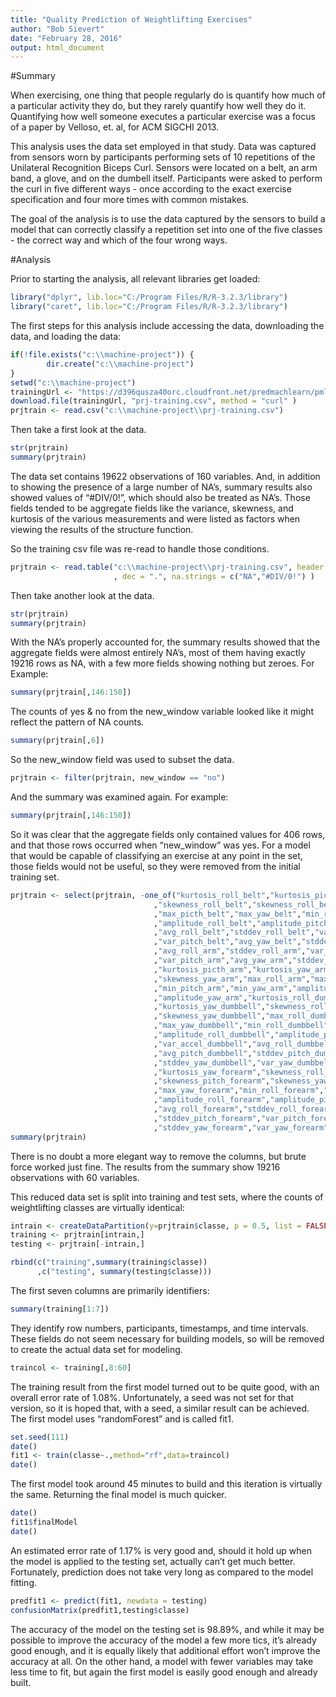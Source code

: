 ---
title: "Quality Prediction of Weightlifting Exercises"
author: "Bob Sievert"
date: "February 28, 2016"
output: html_document
---

#Summary 

When exercising, one thing that people regularly do is quantify how much of a particular activity they do, but
they rarely quantify how well they do it. Quantifying how well someone executes a particular exercise was a
focus of a paper by Velloso, et. al, for ACM SIGCHI 2013.

This analysis uses the data set employed in that study.  Data was captured from sensors worn by participants
performing sets of 10 repetitions of the Unilateral Recognition Biceps Curl.  Sensors were located on a belt,
an arm band, a glove, and on the dumbell itself.  Participants were asked to perform the curl in five different
ways - once according to the exact exercise specification and four more times with common mistakes.

The goal of the analysis is to use the data captured by the sensors to build a model that can correctly
classify a repetition set into one of the five classes - the correct way and which of the four wrong ways.
        
#Analysis

Prior to starting the analysis, all relevant libraries get loaded:
```{r, results="hide"}
library("dplyr", lib.loc="C:/Program Files/R/R-3.2.3/library")
library("caret", lib.loc="C:/Program Files/R/R-3.2.3/library")
```


The first steps for this analysis include accessing the data, downloading the data, and loading the data:
```{r, results="hide"}
if(!file.exists("c:\\machine-project")) {
        dir.create("c:\\machine-project")
}
setwd("c:\\machine-project")
trainingUrl <- "https://d396qusza40orc.cloudfront.net/predmachlearn/pml-training.csv"
download.file(trainingUrl, "prj-training.csv", method = "curl" )
prjtrain <- read.csv("c:\\machine-project\\prj-training.csv")
```

Then take a first look at the data.
```{r, results="hide"}
str(prjtrain)
summary(prjtrain)
```
The data set contains 19622 observations of 160 variables.  And, in addition to showing the presence of a 
large number of NA's, summary results also showed values of "#DIV/0!", which should also be treated as NA's.
Those fields tended to be aggregate fields like the variance, skewness, and kurtosis of the various measurements
and were listed as factors when viewing the results of the structure function. 

So the training csv file was re-read to handle those conditions.
```{r, results="hide"}
prjtrain <- read.table("c:\\machine-project\\prj-training.csv", header = TRUE, sep = ","
                       , dec = ".", na.strings = c("NA","#DIV/0!") )
```
Then take another look at the data.
```{r, results="hide"}
str(prjtrain)
summary(prjtrain)
```
With the NA's properly accounted for, the summary results showed that the aggregate fields were almost entirely NA's,
most of them having exactly 19216 rows as NA, with a few more fields showing nothing but zeroes. For Example:
```{r, echo=FALSE}
summary(prjtrain[,146:150])
```
The counts of yes & no from the new_window variable looked like it might reflect the pattern of NA counts.
```{r, echo=FALSE}
summary(prjtrain[,6])
```
So the new_window field was used to subset the data.
```{r}
prjtrain <- filter(prjtrain, new_window == "no")
```
And the summary was examined again.  For example:
```{r, echo=FALSE}
summary(prjtrain[,146:150])
```
So it was clear that the aggregate fields only contained values for 406 rows, and that those rows occurred when
"new_window" was yes.  For a model that would be capable of classifying an exercise at any point in the set, those
fields would not be useful, so they were removed from the initial training set.
```{r, results="hide"}
prjtrain <- select(prjtrain, -one_of("kurtosis_roll_belt","kurtosis_picth_belt","kurtosis_yaw_belt"
                                ,"skewness_roll_belt","skewness_roll_belt.1","skewness_yaw_belt","max_roll_belt"
                                ,"max_picth_belt","max_yaw_belt","min_roll_belt","min_pitch_belt","min_yaw_belt"
                                ,"amplitude_roll_belt","amplitude_pitch_belt","amplitude_yaw_belt","var_total_accel_belt"
                                ,"avg_roll_belt","stddev_roll_belt","var_roll_belt","avg_pitch_belt","stddev_pitch_belt"
                                ,"var_pitch_belt","avg_yaw_belt","stddev_yaw_belt","var_yaw_belt","var_accel_arm"
                                ,"avg_roll_arm","stddev_roll_arm","var_roll_arm","avg_pitch_arm","stddev_pitch_arm"
                                ,"var_pitch_arm","avg_yaw_arm","stddev_yaw_arm","var_yaw_arm","kurtosis_roll_arm"
                                ,"kurtosis_picth_arm","kurtosis_yaw_arm","skewness_roll_arm","skewness_pitch_arm"
                                ,"skewness_yaw_arm","max_roll_arm","max_picth_arm","max_yaw_arm","min_roll_arm"
                                ,"min_pitch_arm","min_yaw_arm","amplitude_roll_arm","amplitude_pitch_arm"
                                ,"amplitude_yaw_arm","kurtosis_roll_dumbbell","kurtosis_picth_dumbbell"
                                ,"kurtosis_yaw_dumbbell","skewness_roll_dumbbell","skewness_pitch_dumbbell"
                                ,"skewness_yaw_dumbbell","max_roll_dumbbell","max_picth_dumbbell" 
                                ,"max_yaw_dumbbell","min_roll_dumbbell","min_pitch_dumbbell","min_yaw_dumbbell" 
                                ,"amplitude_roll_dumbbell","amplitude_pitch_dumbbell","amplitude_yaw_dumbbell"
                                ,"var_accel_dumbbell","avg_roll_dumbbell","stddev_roll_dumbbell","var_roll_dumbbell"
                                ,"avg_pitch_dumbbell","stddev_pitch_dumbbell","var_pitch_dumbbell","avg_yaw_dumbbell"
                                ,"stddev_yaw_dumbbell","var_yaw_dumbbell","kurtosis_roll_forearm","kurtosis_picth_forearm"
                                ,"kurtosis_yaw_forearm","skewness_roll_forearm"
                                ,"skewness_pitch_forearm","skewness_yaw_forearm","max_roll_forearm","max_picth_forearm" 
                                ,"max_yaw_forearm","min_roll_forearm","min_pitch_forearm","min_yaw_forearm"
                                ,"amplitude_roll_forearm","amplitude_pitch_forearm","amplitude_yaw_forearm","var_accel_forearm"
                                ,"avg_roll_forearm","stddev_roll_forearm","var_roll_forearm","avg_pitch_forearm"
                                ,"stddev_pitch_forearm","var_pitch_forearm","avg_yaw_forearm"
                                ,"stddev_yaw_forearm","var_yaw_forearm" ))
summary(prjtrain)
```
There is no doubt a more elegant way to remove the columns, but brute force worked just fine.  The results
from the summary show 19216 observations with 60 variables.

This reduced data set is split into training and test sets, where the counts of weightlifting classes are
virtually identical:
```{r, results="hide"}
intrain <- createDataPartition(y=prjtrain$classe, p = 0.5, list = FALSE)
training <- prjtrain[intrain,]
testing <- prjtrain[-intrain,]
```

```{r, echo=FALSE}
rbind(c("training",summary(training$classe))
      ,c("testing", summary(testing$classe)))
```

The first seven columns are primarily identifiers:
```{r, echo=FALSE}
summary(training[1:7])
```
They identify row numbers, participants, timestamps, and time intervals.  These fields do not seem necessary
for building models, so will be removed to create the actual data set for modeling.
```{r, echo=FALSE}
traincol <- training[,8:60]
```

The training result from the first model turned out to be quite good, with an overall error rate of 1.08%.
Unfortunately, a seed was not set for that version, so it is hoped that, with a seed, a similar result can
be achieved.  The first model uses "randomForest" and is called fit1.

```{r}
set.seed(111)
date()
fit1 <- train(classe~.,method="rf",data=traincol)
date()
```

The first model took around 45 minutes to build and this iteration is virtually the same. Returning the final
model is much quicker.

```{r}
date()
fit1$finalModel
date()
```

An estimated error rate of 1.17% is very good and, should it hold up when the model is applied to the testing set,
actually can't get much better. Fortunately, prediction does not take very long as compared to the model fitting.

```{r}
predfit1 <- predict(fit1, newdata = testing)
confusionMatrix(predfit1,testing$classe)
```

The accuracy of the model on the testing set is 98.89%, and while it may be possible to improve the accuracy of the
model a few more tics, it's already good enough, and it is equally likely that additional effort won't improve the
accuracy at all.  On the other hand, a model with fewer variables may take less time to fit, but again the first 
model is easily good enough and already built.






